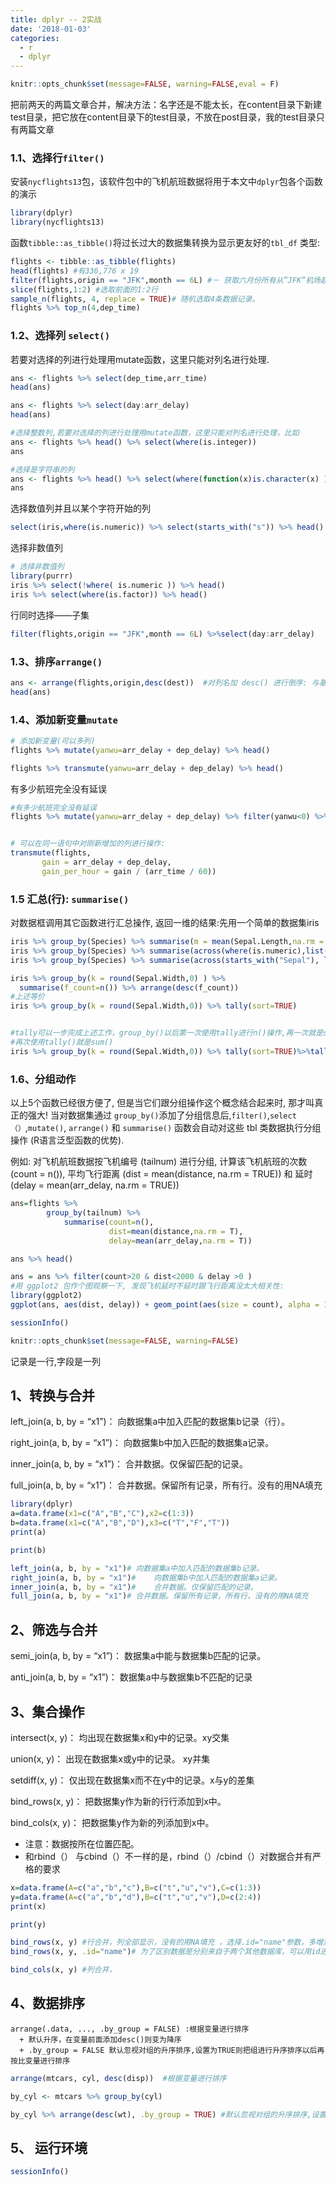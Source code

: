 ```yaml
---
title: dplyr -- 2实战
date: '2018-01-03'
categories:
  - r
  - dplyr
---
```



```r
knitr::opts_chunk$set(message=FALSE, warning=FALSE,eval = F)
```

把前两天的两篇文章合并，解决方法：名字还是不能太长，在content目录下新建test目录，把它放在content目录下的test目录，不放在post目录，我的test目录只有两篇文章

### 1.1、选择行`filter()`

安装`nycflights13`包，该软件包中的飞机航班数据将用于本文中`dplyr`包各个函数的演示

```r
library(dplyr)
library(nycflights13)
```

函数`tibble::as_tibble()`将过长过大的数据集转换为显示更友好的`tbl_df` 类型:

```r
flights <- tibble::as_tibble(flights)
head(flights) #有336,776 x 19
filter(flights,origin == "JFK",month == 6L) #－ 获取六月份所有从”JFK”机场起飞的航班
slice(flights,1:2) #选取前面的1:2行
sample_n(flights, 4, replace = TRUE)# 随机选取4条数据记录。
flights %>% top_n(4,dep_time)
```

### 1.2、选择列 `select()`

若要对选择的列进行处理用mutate函数，这里只能对列名进行处理.

```r
ans <- flights %>% select(dep_time,arr_time)
head(ans)

ans <- flights %>% select(day:arr_delay)
head(ans)
```


```r
#选择整数列,若要对选择的列进行处理用mutate函数，这里只能对列名进行处理，比如
ans <- flights %>% head() %>% select(where(is.integer))
ans
```


```r
#选择是字符串的列
ans <- flights %>% head() %>% select(where(function(x)is.character(x) ))
ans


```

选择数值列并且以某个字符开始的列

```r
select(iris,where(is.numeric)) %>% select(starts_with("s")) %>% head()
```

选择非数值列
```r
# 选择非数值列
library(purrr)
iris %>% select(!where( is.numeric )) %>% head()
iris %>% select(where(is.factor)) %>% head()

```

行同时选择——子集

```r
filter(flights,origin == "JFK",month == 6L) %>%select(day:arr_delay)
```

### 1.3、排序`arrange()`
```r
ans <- arrange(flights,origin,desc(dest))  #对列名加 desc() 进行倒序: 与基本函数order()类似
head(ans)
```

### 1.4、添加新变量`mutate`


```r
# 添加新变量(可以多列) 
flights %>% mutate(yanwu=arr_delay + dep_delay) %>% head()

flights %>% transmute(yanwu=arr_delay + dep_delay) %>% head()


```

有多少航班完全没有延误


```r
#有多少航班完全没有延误
flights %>% mutate(yanwu=arr_delay + dep_delay) %>% filter(yanwu<0) %>% head()


# 可以在同一语句中对刚新增加的列进行操作:
transmute(flights, 
       gain = arr_delay + dep_delay, 
       gain_per_hour = gain / (arr_time / 60))
```

### 1.5 汇总(行): `summarise()`

对数据框调用其它函数进行汇总操作, 返回一维的结果:先用一个简单的数据集iris


```r
iris %>% group_by(Species) %>% summarise(m = mean(Sepal.Length,na.rm = T))
iris %>% group_by(Species) %>% summarise(across(where(is.numeric),list(mean=mean)))
iris %>% group_by(Species) %>% summarise(across(starts_with("Sepal"), list(min = min,max = max)))
```

```r
iris %>% group_by(k = round(Sepal.Width,0) ) %>% 
  summarise(f_count=n()) %>% arrange(desc(f_count)) 
#上述等价 
iris %>% group_by(k = round(Sepal.Width,0)) %>% tally(sort=TRUE)


#tally可以一步完成上述工作，group_by()以后第一次使用tally进行n()操作,再一次就是sum(n) sort=TRUE对结果排序,当等于TRUE是降序
#再次使用tally()就是sum()
iris %>% group_by(k = round(Sepal.Width,0)) %>% tally(sort=TRUE)%>%tally()

```

### 1.6、分组动作

以上5个函数已经很方便了, 但是当它们跟分组操作这个概念结合起来时, 那才叫真正的强大! 当对数据集通过 `group_by() `添加了分组信息后,`filter()`,`select（）`,`mutate()`, `arrange()` 和 `summarise()` 函数会自动对这些 tbl 类数据执行分组操作 (R语言泛型函数的优势).

例如: 对飞机航班数据按飞机编号 (tailnum) 进行分组, 计算该飞机航班的次数 (count = n()), 平均飞行距离 (dist = mean(distance, na.rm = TRUE)) 和 延时 (delay = mean(arr_delay, na.rm = TRUE))

```r
ans=flights %>%
		group_by(tailnum) %>%
			summarise(count=n(),
			          dist=mean(distance,na.rm = T),
			          delay=mean(arr_delay,na.rm = T))

ans %>% head()

ans = ans %>% filter(count>20 & dist<2000 & delay >0 )
#用 ggplot2 包作个图观察一下, 发现飞机延时不延时跟飞行距离没太大相关性:
library(ggplot2)
ggplot(ans, aes(dist, delay)) + geom_point(aes(size = count), alpha = 1/2) + geom_smooth(method = 'gam',formula = y ~ s(x, bs = "cs")) + scale_size_area()

```


```r
sessionInfo()
```



```r
knitr::opts_chunk$set(message=FALSE, warning=FALSE)
```
记录是一行,字段是一列


## 1、转换与合并

left_join(a, b, by = "x1")：	向数据集a中加入匹配的数据集b记录（行）。 

right_join(a, b, by = "x1")：	向数据集b中加入匹配的数据集a记录。

inner_join(a, b, by = "x1")：	合并数据。仅保留匹配的记录。

full_join(a, b, by = "x1")：		合并数据。保留所有记录，所有行。没有的用NA填充

```r
library(dplyr)
a=data.frame(x1=c("A","B","C"),x2=c(1:3))
b=data.frame(x1=c("A","B","D"),x3=c("T","F","T"))
print(a)

print(b)
```

```r
left_join(a, b, by = "x1")#	向数据集a中加入匹配的数据集b记录。
right_join(a, b, by = "x1")#	向数据集b中加入匹配的数据集a记录。
inner_join(a, b, by = "x1")#	合并数据。仅保留匹配的记录。
full_join(a, b, by = "x1")# 合并数据。保留所有记录，所有行，没有的用NA填充
```


## 2、筛选与合并

semi_join(a, b, by = "x1")： 	数据集a中能与数据集b匹配的记录。

anti_join(a, b, by = "x1")：	数据集a中与数据集b不匹配的记录

## 3、集合操作

intersect(x, y)：	均出现在数据集x和y中的记录。xy交集

union(x, y)：	出现在数据集x或y中的记录。 xy并集

setdiff(x, y)：	仅出现在数据集x而不在y中的记录。x与y的差集


bind_rows(x, y)：	把数据集y作为新的⾏行添加到x中。

bind_cols(x, y)：	把数据集y作为新的列添加到x中。

  + 注意：数据按所在位置匹配。
  + 和rbind（） 与cbind（）不一样的是，rbind（）/cbind（）对数据合并有严格的要求
  
```r
x=data.frame(A=c("a","b","c"),B=c("t","u","v"),C=c(1:3))
y=data.frame(A=c("a","b","d"),B=c("t","u","v"),D=c(2:4))
print(x)

print(y)
```

```r
bind_rows(x, y) #行合并，列全部显示，没有的用NA填充 ，选择.id="name"参数，多增加一列，列名name
bind_rows(x, y, .id="name")# 为了区别数据是分别来自于两个其他数据库，可以用id进行区别

bind_cols(x, y) #列合并，

```


## 4、数据排序
```
arrange(.data, ..., .by_group = FALSE) :根据变量进行排序
  + 默认升序，在变量前面添加desc()则变为降序
  + .by_group = FALSE 默认忽视对组的升序排序,设置为TRUE则把组进行升序排序以后再按比变量进行排序
```

```r
arrange(mtcars, cyl, desc(disp))  #根据变量进行排序

by_cyl <- mtcars %>% group_by(cyl)

by_cyl %>% arrange(desc(wt), .by_group = TRUE) #默认忽视对组的升序排序,设置为TRUE则把组进行升序排序以后再按比变量进行排序
```

## 5、 运行环境



```r
sessionInfo()
```




